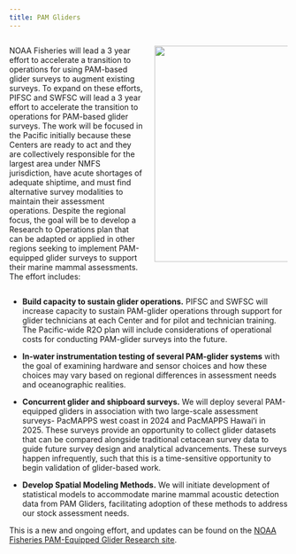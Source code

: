 ```yaml
---
title: PAM Gliders
---
```


::: columns
::: {.column width="50%"}
NOAA Fisheries will lead a 3 year effort to accelerate a transition to operations for using PAM-based glider surveys to augment existing surveys. To expand on these efforts, PIFSC and SWFSC will lead a 3 year effort to accelerate the transition to operations for PAM-based glider surveys. The work will be focused in the Pacific initially because these Centers are ready to act and they are collectively responsible for the largest area under NMFS jurisdiction, have acute shortages of adequate shiptime, and must find alternative survey modalities to maintain their assessment operations. Despite the regional focus, the goal will be to develop a Research to Operations plan that can be adapted or applied in other regions seeking to implement PAM-equipped glider surveys to support their marine mammal assessments. The effort includes:
:::

::: {.column width="50%"}
![](images/PAMplatforms_gliders.png){width="390"}
:::
:::

-   **Build capacity to sustain glider operations.** PIFSC and SWFSC will increase capacity to sustain PAM-glider operations through support for glider technicians at each Center and for pilot and technician training. The Pacific-wide R2O plan will include considerations of operational costs for conducting PAM-glider surveys into the future.

-   **In-water instrumentation testing of several PAM-glider systems** with the goal of examining hardware and sensor choices and how these choices may vary based on regional differences in assessment needs and oceanographic realities.

-   **Concurrent glider and shipboard surveys.** We will deploy several PAM-equipped gliders in association with two large-scale assessment surveys- PacMAPPS west coast in 2024 and PacMAPPS Hawaiʻi in 2025. These surveys provide an opportunity to collect glider datasets that can be compared alongside traditional cetacean survey data to guide future survey design and analytical advancements. These surveys happen infrequently, such that this is a time-sensitive opportunity to begin validation of glider-based work.

-   **Develop Spatial Modeling Methods.** We will initiate development of statistical models to accommodate marine mammal acoustic detection data from PAM Gliders, facilitating adoption of these methods to address our stock assessment needs.

This is a new and ongoing effort, and updates can be found on the [NOAA Fisheries PAM-Equipped Glider Research site](https://nmfs-pam-glider.github.io/PAM-UxS/).
